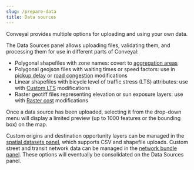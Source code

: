 ```yaml
---
slug: /prepare-data
title: Data sources
---
```


Conveyal provides multiple options for uploading and using your own data. 

The Data Sources panel allows uploading files, validating them, and processing them for use in different parts of Conveyal:
* Polygonal shapefiles with zone names: covert to [aggregation areas](/prepare-data/derivations/#aggregation-areas)
* Polygonal geojson files with waiting times or speed factors: use in [pickup delay](/edit-scenario/modifications#pickup-delay) or [road congestion](/edit-scenario/modifications#road-congestion) modifications
* Linear shapefiles with bicycle level of traffic stress (LTS) attributes: use with [Custom LTS](/edit-scenario/modifications#custom-lts) modifications
* Raster geotiff files representing elevation or sun exposure layers: use with [Raster cost](/edit-scenario/modifications#raster-cost) modifications

Once a data source has been uploaded, selecting it from the drop-down menu will display a limited preview (up to 1000 features or the bounding box) on the map.

Custom origins and destination opportunity layers can be managed in the [spatial datasets panel](/prepare-inputs/upload-spatial-data), which supports CSV and shapefile uploads. Custom street and transit network data can be managed in the [network bundle panel](./prepare-inputs#creating-a-network-bundle). These options will eventually be consolidated on the Data Sources panel.